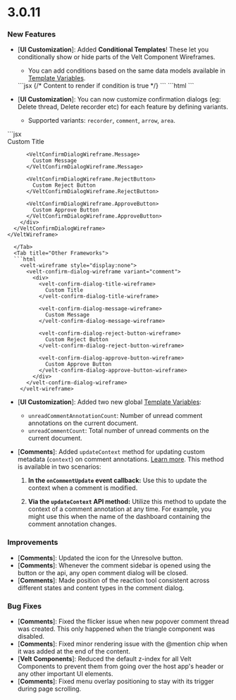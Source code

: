 # 3.0.11

### New Features
- [**UI Customization**]: Added **Conditional Templates**! These let you conditionally show or hide parts of the Velt Component Wireframes.
  - You can add conditions based on the same data models available in [Template Variables](/ui-customization/template-variables).

  <Tabs>
  <Tab title="React / Next.js">
  ```jsx
  <VeltIf condition="{annotation.status.id} === 'OPEN' && {annotation.comments.length} === 3">
    {/* Content to render if condition is true */}
  </VeltIf>
  ```
  </Tab>

  <Tab title="Other Frameworks">
  ```html
  <velt-if condition="{annotation.status.id} === 'OPEN' && {annotation.comments.length} === 3">
    <!-- Content to render if condition is true -->
  </velt-if>
  ```
  </Tab>
  </Tabs>

- [**UI Customization**]: You can now customize confirmation dialogs (eg: Delete thread, Delete recorder etc) for each feature by defining variants.
  - Supported variants: `recorder`, `comment`, `arrow`, `area`.

<Tabs>
  <Tab title="React / Next.js">
  ```jsx
    <VeltWireframe>
      <VeltConfirmDialogWireframe variant="comment">
        <div>
          <VeltConfirmDialogWireframe.Title>
            Custom Title
          </VeltConfirmDialogWireframe.Title>

          <VeltConfirmDialogWireframe.Message>
            Custom Message
          </VeltConfirmDialogWireframe.Message>

          <VeltConfirmDialogWireframe.RejectButton>
            Custom Reject Button
          </VeltConfirmDialogWireframe.RejectButton>

          <VeltConfirmDialogWireframe.ApproveButton>
            Custom Approve Button
          </VeltConfirmDialogWireframe.ApproveButton>
        </div>
      </VeltConfirmDialogWireframe>
    </VeltWireframe>
```
  </Tab>
  <Tab title="Other Frameworks">
  ```html
    <velt-wireframe style="display:none">
      <velt-confirm-dialog-wireframe variant="comment">
        <div>
          <velt-confirm-dialog-title-wireframe>
            Custom Title
          </velt-confirm-dialog-title-wireframe>

          <velt-confirm-dialog-message-wireframe>
            Custom Message
          </velt-confirm-dialog-message-wireframe>

          <velt-confirm-dialog-reject-button-wireframe>
            Custom Reject Button
          </velt-confirm-dialog-reject-button-wireframe>

          <velt-confirm-dialog-approve-button-wireframe>
            Custom Approve Button
          </velt-confirm-dialog-approve-button-wireframe>
        </div>
      </velt-confirm-dialog-wireframe>
    </velt-wireframe>
  ```
  </Tab>
</Tabs>

- [**UI Customization**]: Added two new global [Template Variables](/ui-customization/template-variables):
  - `unreadCommentAnnotationCount`: Number of unread comment annotations on the current document.
  - `unreadCommentCount`: Total number of unread comments on the current document.

- [**Comments**]: Added `updateContext` method for updating custom metadata (`context`) on comment annotations. [Learn more](/async-collaboration/comments/customize-behavior/custom-metadata#2-update-custom-metadata-on-comment-annotation). This method is available in two scenarios:

  1. **In the `onCommentUpdate` event callback:**
   Use this to update the context when a comment is modified.

  2. **Via the `updateContext` API method:**
   Utilize this method to update the context of a comment annotation at any time. For example, you might use this when the name of the dashboard containing the comment annotation changes.

### Improvements
- [**Comments**]: Updated the icon for the Unresolve button.
- [**Comments**]: Whenever the comment sidebar is opened using the button or the api, any open comment dialog will be closed.
- [**Comments**]: Made position of the reaction tool consistent across different states and content types in the comment dialog.

### Bug Fixes
- [**Comments**]: Fixed the flicker issue when new popover comment thread was created. This only happened when the triangle component was disabled.
- [**Comments**]: Fixed minor rendering issue with the @mention chip when it was added at the end of the content.
- [**Velt Components**]: Reduced the default z-index for all Velt Components to prevent them from going over the host app's header or any other important UI elements.
- [**Comments**]: Fixed menu overlay positioning to stay with its trigger during page scrolling.